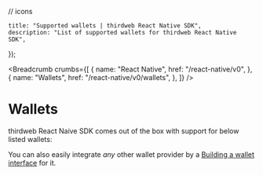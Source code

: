 // icons

	title: "Supported wallets | thirdweb React Native SDK",
	description: "List of supported wallets for thirdweb React Native SDK",
});

<Breadcrumb
	crumbs={[
		{
			name: "React Native",
			href: "/react-native/v0",
		},
		{
			name: "Wallets",
			href: "/react-native/v0/wallets",
		},
	]}
/>

# Wallets

thirdweb React Naive SDK comes out of the box with support for below listed wallets:

You can also easily integrate _any_ other wallet provider by a [Building a wallet interface](/wallet-sdk/v2/build) for it.

<WalletCardGrid>
	<WalletCard
		label="MetaMask"
		href="/react-native/v0/wallets/metamask"
		icon={MetaMaskIcon}
	/>
	<WalletCard
		label="Coinbase"
		href="/react-native/v0/wallets/coinbase"
		icon={CoinbaseIcon}
	/>
	<WalletCard
		label="XDEFI"
		href="/react-native/v0/wallets/xdefi"
		icon={xdefiIcon}
	/>
	<WalletCard
		label="WalletConnect"
		href="/react-native/v0/wallets/walletconnect"
		icon={WalletConnectIcon}
	/>
	<WalletCard
		label="Smart Wallet"
		href="/react-native/v0/wallets/smartwallet"
		icon={SmartWalletIcon}
	/>
	<WalletCard
		label="Embedded Wallet"
		href="/react-native/v0/wallets/embedded-wallet"
		icon={EmbeddedWalletIcon}
	/>
	<WalletCard
		label="Local Wallet"
		href="/react-native/v0/wallets/local-wallet"
		icon={LocalWalletIcon}
	/>
	<WalletCard
		label="Magic Link"
		href="/react-native/v0/wallets/magiclink"
		icon={MagicLinkIcon}
	/>
	<WalletCard
		label="Rainbow"
		href="/react-native/v0/wallets/rainbow"
		icon={RainbowIcon}
	/>
</WalletCardGrid>
